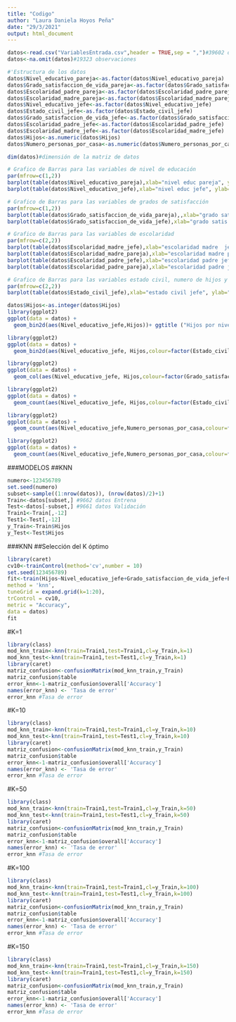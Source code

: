 ---
title: "Codigo"
author: "Laura Daniela Hoyos Peña"
date: "29/3/2021"
output: html_document
---
```{r}
datos<-read.csv("VariablesEntrada.csv",header = TRUE,sep = ",")#39602 observaciones
datos<-na.omit(datos)#19323 observaciones
```
```{r}
#'Estructura de los datos 
datos$Nivel_educativo_pareja<-as.factor(datos$Nivel_educativo_pareja)
datos$Grado_satisfaccion_de_vida_pareja<-as.factor(datos$Grado_satisfaccion_de_vida_pareja)
datos$Escolaridad_padre_pareja<-as.factor(datos$Escolaridad_padre_pareja)
datos$Escolaridad_madre_pareja<-as.factor(datos$Escolaridad_madre_pareja)
datos$Nivel_educativo_jefe<-as.factor(datos$Nivel_educativo_jefe)
datos$Estado_civil_jefe<-as.factor(datos$Estado_civil_jefe)
datos$Grado_satisfaccion_de_vida_jefe<-as.factor(datos$Grado_satisfaccion_de_vida_jefe)
datos$Escolaridad_padre_jefe<-as.factor(datos$Escolaridad_padre_jefe)
datos$Escolaridad_madre_jefe<-as.factor(datos$Escolaridad_madre_jefe)
datos$Hijos<-as.numeric(datos$Hijos)
datos$Numero_personas_por_casa<-as.numeric(datos$Numero_personas_por_casa)

```
```{r}
dim(datos)#dimensión de la matriz de datos 
```
```{r,fig.width=8,fig.height=4}
# Grafico de Barras para las variables de nivel de educación
par(mfrow=c(1,2))
barplot(table(datos$Nivel_educativo_pareja),xlab="nivel educ pareja", ylab="Frecuencia")
barplot(table(datos$Nivel_educativo_jefe),xlab="nivel educ jefe", ylab="Frecuencia")
```
```{r,fig.width=8,fig.height=4}
# Grafico de Barras para las variables de grados de satisfacción
par(mfrow=c(1,2))
barplot(table(datos$Grado_satisfaccion_de_vida_pareja),,xlab="grado satis pareja", ylab="Frecuencia")
barplot(table(datos$Grado_satisfaccion_de_vida_jefe),xlab="grado satis jefe", ylab="Frecuencia")
```
```{r,fig.width=8,fig.height=4}
# Grafico de Barras para las variables de escolaridad
par(mfrow=c(2,2))
barplot(table(datos$Escolaridad_madre_jefe),xlab="escolaridad madre  jefe", ylab="Frecuencia")
barplot(table(datos$Escolaridad_madre_pareja),xlab="escolaridad madre pareja", ylab="Frecuencia")
barplot(table(datos$Escolaridad_padre_jefe),xlab="escolaridad padre jefe", ylab="Frecuencia")
barplot(table(datos$Escolaridad_padre_pareja),xlab="escolaridad padre jefe", ylab="Frecuencia")
```
```{r,fig.width=8,fig.height=5}

# Grafico de Barras para las variables estado civil, numero de hijos y personas en casa 
par(mfrow=c(2,2))
barplot(table(datos$Estado_civil_jefe),xlab="estado civil jefe", ylab="Frecuencia")
```

```{r,warning=FALSE,message=FALSE,fig.width=8,fig.height=4}
datos$Hijos<-as.integer(datos$Hijos)
library(ggplot2)
ggplot(data = datos) + 
  geom_bin2d(aes(Nivel_educativo_jefe,Hijos))+ ggtitle ("Hijos por nivel educativo")+ labs(x = "Nivel Educativo jefe",y = "Hijos") 
```
```{r,warning=FALSE,message=FALSE,fig.width=8,fig.height=4}
library(ggplot2)
ggplot(data = datos) + 
  geom_bin2d(aes(Nivel_educativo_jefe, Hijos,colour=factor(Estado_civil_jefe)))+ ggtitle ("Hijos por nivel educativo/Distinción por Estado Civil")+ labs(x = "Nivel Educativo jefe",y = "Hijos") 


```
```{r,warning=FALSE,message=FALSE,fig.width=8,fig.height=4}
library(ggplot2)
ggplot(data = datos) + 
  geom_col(aes(Nivel_educativo_jefe, Hijos,colour=factor(Grado_satisfaccion_de_vida_jefe)))+ ggtitle ("Hijos por nivel educativo/Distinción por Grado de Satisfacción")+ labs(x = "Nivel Educativo jefe",y = "Hijos") 
```
```{r,warning=FALSE,message=FALSE,fig.width=8,fig.height=4}
library(ggplot2)
ggplot(data = datos) + 
  geom_count(aes(Nivel_educativo_jefe, Hijos,colour=factor(Estado_civil_jefe)))+ ggtitle ("Hijos por nivel educativo/Distinción por Estado civil")+ labs(x = "Nivel Educativo jefe",y = "Hijos") 
```
```{r,warning=FALSE,message=FALSE,fig.width=8,fig.height=4}
library(ggplot2)
ggplot(data = datos) + 
  geom_count(aes(Nivel_educativo_jefe,Numero_personas_por_casa,colour=factor(Estado_civil_jefe)))+ ggtitle ("personas en casa por nivel educativo/Distinción por Estado civil")+ labs(x = "Nivel Educativo jefe",y = "personas por casa") 
```
```{r,warning=FALSE,message=FALSE,fig.width=8,fig.height=4}
library(ggplot2)
ggplot(data = datos) + 
  geom_count(aes(Nivel_educativo_jefe,Numero_personas_por_casa,colour=factor(Grado_satisfaccion_de_vida_jefe)))+ ggtitle ("personas en casa por nivel educativo/Distinción por grado de satisfacción")+ labs(x = "Nivel Educativo jefe",y = "personas por casa") 
```
###MODELOS
##KNN
```{r}
numero<-123456789
set.seed(numero)
subset<-sample((1:nrow(datos)), (nrow(datos)/2)+1)
Train<-datos[subset,] #9662 datos Entrena
Test<-datos[-subset,] #9661 datos Validación
Train1<-Train[,-12]
Test1<-Test[,-12]
y_Train<-Train$Hijos
y_Test<-Test$Hijos
```
###KNN
##Selección del K óptimo

```{r,warning=FALSE,message=FALSE}
library(caret)
cv10<-trainControl(method='cv',number = 10)
set.seed(123456789)
fit<-train(Hijos~Nivel_educativo_jefe+Grado_satisfaccion_de_vida_jefe+Estado_civil_jefe+Numero_personas_por_casa,
method = 'knn',
tuneGrid = expand.grid(k=1:20),
trControl = cv10,
metric = "Accuracy",
data = datos)
fit
```

#K=1
```{r}
library(class)
mod_knn_train<-knn(train=Train1,test=Train1,cl=y_Train,k=1)
mod_knn_test<-knn(train=Train1,test=Test1,cl=y_Train,k=1)
library(caret)
matriz_confusion<-confusionMatrix(mod_knn_train,y_Train)
matriz_confusion$table
error_knn<-1-matriz_confusion$overall['Accuracy']
names(error_knn) <- 'Tasa de error'
error_knn #Tasa de error
```
#K=10
```{r}
library(class)
mod_knn_train<-knn(train=Train1,test=Train1,cl=y_Train,k=10)
mod_knn_test<-knn(train=Train1,test=Test1,cl=y_Train,k=10)
library(caret)
matriz_confusion<-confusionMatrix(mod_knn_train,y_Train)
matriz_confusion$table
error_knn<-1-matriz_confusion$overall['Accuracy']
names(error_knn) <- 'Tasa de error'
error_knn #Tasa de error
```
#K=50
```{r}
library(class)
mod_knn_train<-knn(train=Train1,test=Train1,cl=y_Train,k=50)
mod_knn_test<-knn(train=Train1,test=Test1,cl=y_Train,k=50)
library(caret)
matriz_confusion<-confusionMatrix(mod_knn_train,y_Train)
matriz_confusion$table
error_knn<-1-matriz_confusion$overall['Accuracy']
names(error_knn) <- 'Tasa de error'
error_knn #Tasa de error
```
#K=100
```{r}
library(class)
mod_knn_train<-knn(train=Train1,test=Train1,cl=y_Train,k=100)
mod_knn_test<-knn(train=Train1,test=Test1,cl=y_Train,k=100)
library(caret)
matriz_confusion<-confusionMatrix(mod_knn_train,y_Train)
matriz_confusion$table
error_knn<-1-matriz_confusion$overall['Accuracy']
names(error_knn) <- 'Tasa de error'
error_knn #Tasa de error
```
#K=150
```{r}
library(class)
mod_knn_train<-knn(train=Train1,test=Train1,cl=y_Train,k=150)
mod_knn_test<-knn(train=Train1,test=Test1,cl=y_Train,k=150)
library(caret)
matriz_confusion<-confusionMatrix(mod_knn_train,y_Train)
matriz_confusion$table
error_knn<-1-matriz_confusion$overall['Accuracy']
names(error_knn) <- 'Tasa de error'
error_knn #Tasa de error
```









